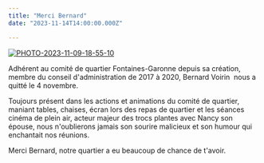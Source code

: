 ```yaml
---
title: "Merci Bernard"
date: "2023-11-14T14:00:00.000Z"

---
```


[![PHOTO-2023-11-09-18-55-10](/uploads/PHOTO-2023-11-09-18-55-10.jpg)](http://fontaines-garonne.fr/wp-content/uploads/2023/11/PHOTO-2023-11-09-18-55-10.jpg)

Adhérent au comité de quartier Fontaines-Garonne depuis sa création, membre du conseil d'administration de 2017 à 2020, Bernard Voirin  nous a quitté le 4 novembre.

Toujours présent dans les actions et animations du comité de quartier, maniant tables, chaises, écran lors des repas de quartier et les séances cinéma de plein air, acteur majeur des trocs plantes avec Nancy son épouse, nous n'oublierons jamais son sourire malicieux et son humour qui enchantait nos réunions.

Merci Bernard, notre quartier a eu beaucoup de chance de t'avoir.
